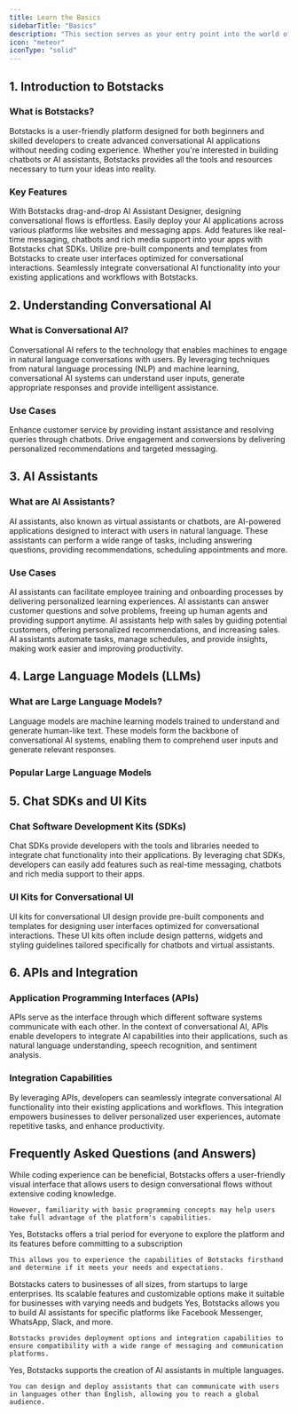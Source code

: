 ```yaml
---
title: Learn the Basics
sidebarTitle: "Basics"
description: "This section serves as your entry point into the world of conversational AI and the Botstacks. Below, you'll find essential information to help you understand the core concepts and components involved."
icon: "meteor"
iconType: "solid"
---
```


## 1. Introduction to Botstacks

### What is Botstacks?

Botstacks is a user-friendly platform designed for both beginners and skilled developers to create advanced conversational AI applications without needing coding experience. 
Whether you're interested in building chatbots or AI assistants, Botstacks provides all the tools and resources necessary to turn your ideas into reality.

### Key Features


<CardGroup cols={2}>

  <Card title="No coding required" icon="bolt">
    With Botstacks drag-and-drop AI Assistant Designer, designing conversational flows is effortless.
  </Card>

  <Card title="Multi-Channel Support" icon="compass">
    Easily deploy your AI applications across various platforms like websites and messaging apps.
  </Card>

  <Card title="Chat Software Development Kits (SDKs)" icon="comments">
    Add features like real-time messaging, chatbots and rich media support into your apps with Botstacks chat SDKs.
  </Card>  

  <Card title="UI Kits for Conversational UI" icon="paintbrush">
    Utilize pre-built components and templates from Botstacks to create user interfaces optimized for conversational interactions.
  </Card> 

  <Card title="Integration Capabilities" icon="gear">
    Seamlessly integrate conversational AI functionality into your existing applications and workflows with Botstacks.
  </Card> 
  
</CardGroup>


## 2. Understanding Conversational AI

### What is Conversational AI?

Conversational AI refers to the technology that enables machines to engage in natural language conversations with users. By leveraging techniques from natural language processing (NLP) and machine learning, conversational AI systems can understand user inputs, generate appropriate responses and provide intelligent assistance.

### Use Cases

<CardGroup cols={2}>

  <Card title="Customer Support" icon="star">
    Enhance customer service by providing instant assistance and resolving queries through chatbots.
  </Card>

  <Card title="Sales and Marketing" icon="sparkle">
    Drive engagement and conversions by delivering personalized recommendations and targeted messaging.
  </Card>
  
</CardGroup>


## 3. AI Assistants

### What are AI Assistants?

AI assistants, also known as virtual assistants or chatbots, are AI-powered applications designed to interact with users in natural language. These assistants can perform a wide range of tasks, including answering questions, providing recommendations, scheduling appointments and more.

### Use Cases

<CardGroup cols={2}>

  <Card title="Training and Onboarding" icon="flag">
    AI assistants can facilitate employee training and onboarding processes by delivering personalized learning experiences.
  </Card>

  <Card title="Customer Support" icon="star">
    AI assistants can answer customer questions and solve problems, freeing up human agents and providing support anytime.
  </Card>

  <Card title="Sales and Marketing" icon="sparkle">
    AI assistants help with sales by guiding potential customers, offering personalized recommendations, and increasing sales.
  </Card>
  
  <Card title="Task Automation" icon="repeat">
    AI assistants automate tasks, manage schedules, and provide insights, making work easier and improving productivity.
  </Card>

</CardGroup>


## 4. Large Language Models (LLMs)

### What are Large Language Models?

Language models are machine learning models trained to understand and generate human-like text. These models form the backbone of conversational AI systems, enabling them to comprehend user inputs and generate relevant responses.

### Popular Large Language Models

<CardGroup cols={3}>

  <Card title="Anthropic Claude" icon="sparkle">
  </Card>

  <Card title="OpenAI GPT" icon="sparkle">
  </Card>

  <Card title="Google Gemini" icon="sparkle">

  </Card>

</CardGroup>


## 5. Chat SDKs and UI Kits

### Chat Software Development Kits (SDKs)

Chat SDKs provide developers with the tools and libraries needed to integrate chat functionality into their applications. By leveraging chat SDKs, developers can easily add features such as real-time messaging, chatbots and rich media support to their apps.


### UI Kits for Conversational UI

UI kits for conversational UI design provide pre-built components and templates for designing user interfaces optimized for conversational interactions. These UI kits often include design patterns, widgets and styling guidelines tailored specifically for chatbots and virtual assistants.


## 6. APIs and Integration

### Application Programming Interfaces (APIs)

APIs serve as the interface through which different software systems communicate with each other. In the context of conversational AI, APIs enable developers to integrate AI capabilities into their applications, such as natural language understanding, speech recognition, and sentiment analysis.


### Integration Capabilities

By leveraging APIs, developers can seamlessly integrate conversational AI functionality into their existing applications and workflows. This integration empowers businesses to deliver personalized user experiences, automate repetitive tasks, and enhance productivity.


## Frequently Asked Questions (and Answers)
<AccordionGroup>

  <Accordion title="Do I need coding experience to use Botstacks?">
    While coding experience can be beneficial, Botstacks offers a user-friendly visual interface that allows users to design conversational flows without extensive coding knowledge. 

    However, familiarity with basic programming concepts may help users take full advantage of the platform's capabilities.
  </Accordion>

  <Accordion title="Is there a trial period or demo available for Botstacks before purchasing a subscription?">
    Yes, Botstacks offers a trial period for everyone to explore the platform and its features before committing to a subscription 
    
    This allows you to experience the capabilities of Botstacks firsthand and determine if it meets your needs and expectations.
  </Accordion>  

  <Accordion title="Is Botstacks suitable for small businesses/startups or is it more geared towards larger enterprises?">
    Botstacks caters to businesses of all sizes, from startups to large enterprises. Its scalable features and customizable options make it suitable for businesses with varying needs and budgets
  </Accordion>

  <Accordion title="Can I build AI assistants for specific platforms like Facebook Messenger, WhatsApp or Slack using Botstacks?">
    Yes, Botstacks allows you to build AI assistants for specific platforms like Facebook Messenger, WhatsApp, Slack, and more. 
    
    Botstacks provides deployment options and integration capabilities to ensure compatibility with a wide range of messaging and communication platforms.
  </Accordion>

  <Accordion title="Can I use Botstacks to create AI assistants in multiple languages?">
    Yes, Botstacks supports the creation of AI assistants in multiple languages. 
    
    You can design and deploy assistants that can communicate with users in languages other than English, allowing you to reach a global audience.
  </Accordion>

</AccordionGroup>

